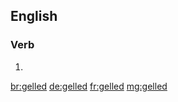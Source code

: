 ==English==

===Verb===
{{head|en|verb form}}

# {{en-past of|gel}}

[[br:gelled]]
[[de:gelled]]
[[fr:gelled]]
[[mg:gelled]]